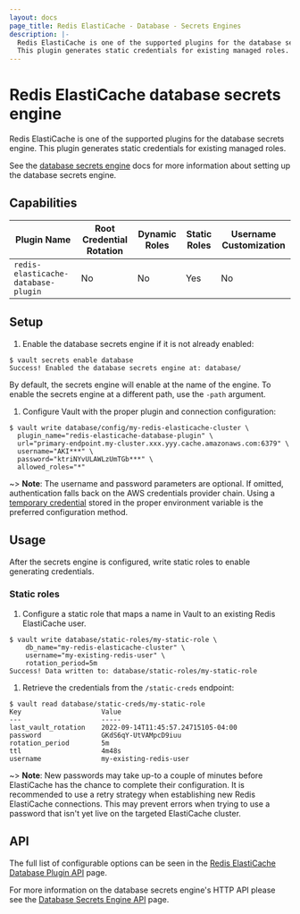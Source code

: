 ```yaml
---
layout: docs
page_title: Redis ElastiCache - Database - Secrets Engines
description: |-
  Redis ElastiCache is one of the supported plugins for the database secrets engine.
  This plugin generates static credentials for existing managed roles.
---
```


# Redis ElastiCache database secrets engine

Redis ElastiCache is one of the supported plugins for the database secrets engine.
This plugin generates static credentials for existing managed roles.

See the [database secrets engine](/docs/secrets/databases) docs for
more information about setting up the database secrets engine.

## Capabilities

| Plugin Name                             | Root Credential Rotation | Dynamic Roles | Static Roles | Username Customization |
| --------------------------------------- | ------------------------ | ------------- | ------------ | ---------------------- |
| `redis-elasticache-database-plugin`     | No                       | No            | Yes          | No                     |

## Setup

1.  Enable the database secrets engine if it is not already enabled:

  ```shell-session
  $ vault secrets enable database
  Success! Enabled the database secrets engine at: database/
  ```

  By default, the secrets engine will enable at the name of the engine. To
  enable the secrets engine at a different path, use the `-path` argument.

1.  Configure Vault with the proper plugin and connection configuration:

  ```shell-session
  $ vault write database/config/my-redis-elasticache-cluster \
    plugin_name="redis-elasticache-database-plugin" \
    url="primary-endpoint.my-cluster.xxx.yyy.cache.amazonaws.com:6379" \
    username="AKI***" \
    password="ktriNYvULAWLzUmTGb***" \
    allowed_roles="*"
  ```

~> **Note**: The username and password parameters are optional. If omitted, authentication falls back on the AWS credentials provider chain.
  Using a [temporary credential](https://docs.aws.amazon.com/IAM/latest/UserGuide/id_credentials_temp.html) stored in the proper environment
  variable is the preferred configuration method.

## Usage

After the secrets engine is configured, write static roles to enable generating credentials.

### Static roles

1.  Configure a static role that maps a name in Vault to an existing Redis ElastiCache user.

  ```shell-session
  $ vault write database/static-roles/my-static-role \
      db_name="my-redis-elasticache-cluster" \
      username="my-existing-redis-user" \
      rotation_period=5m
  Success! Data written to: database/static-roles/my-static-role
  ```

1.  Retrieve the credentials from the `/static-creds` endpoint:

  ```shell-session
  $ vault read database/static-creds/my-static-role
  Key                    Value
  ---                    -----
  last_vault_rotation    2022-09-14T11:45:57.24715105-04:00
  password               GKdS6qY-UtVAMpcD9iuu
  rotation_period        5m
  ttl                    4m48s
  username               my-existing-redis-user
  ```

~> **Note**: New passwords may take up-to a couple of minutes before ElastiCache has the chance to complete their configuration.
  It is recommended to use a retry strategy when establishing new Redis ElastiCache connections. This may prevent errors when
  trying to use a password that isn't yet live on the targeted ElastiCache cluster.

## API

The full list of configurable options can be seen in the [Redis ElastiCache Database Plugin API](/api-docs/secret/databases/rediselasticache) page.

For more information on the database secrets engine's HTTP API please see the [Database Secrets Engine API](/api-docs/secret/databases) page.
